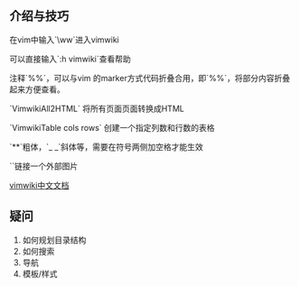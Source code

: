 ==介绍与技巧==
在vim中输入`\ww`进入vimwiki

可以直接输入`:h vimwiki`查看帮助

注释`%%`，可以与vim 的marker方式代码折叠合用，即`%%{{{}}}`，将部分内容折叠起来方便查看。

`VimwikiAll2HTML` 将所有页面页面转换成HTML

`VimwikiTable cols rows` 创建一个指定列数和行数的表格

`**`粗体，`_ _`斜体等，需要在符号两侧加空格才能生效

`{{url}}`链接一个外部图片

[[https://code.google.com/p/vim-script-cn/source/browse/trunk/doc/vimwiki.cnx|vimwiki中文文档]]

==疑问==
# 如何规划目录结构
# 如何搜索
# 导航
# 模板/样式

